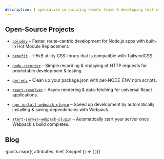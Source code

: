 ```yaml
---
description: I specialize in building remote teams & developing full-stack applications with technologies such as TypeScript, React, & GraphQL.
---
```


## Open-Source Projects

- [`polydev`](https://github.com/ericclemmons/polydev) – Faster, route-centric development for Node.js apps with built-in Hot Module Replacement.

- [`benefit`](https://benefit.netlify.com/) – ✨5kB utility CSS library that is compatible with TailwindCSS.

- [`node-recorder`](https://github.com/ericclemmons/node-recorder) – Simple recording & replaying of HTTP requests for predictable development & testing.

- [`per-env`](https://github.com/ericclemmons/per-env) – Clean up your package.json with per-NODE_ENV npm scripts.

- [`react-resolver`](https://github.com/ericclemmons/react-resolver) – Async rendering & data-fetching for universal React applications.

- [`npm-install-webpack-plugin`](https://github.com/webpack-contrib/npm-install-webpack-plugin) – Speed up development by automatically installing & saving dependencies with Webpack.

- [`start-server-webpack-plugin`](https://github.com/ericclemmons/start-server-webpack-plugin) – Automatically start your server once Webpack's build completes.

## Blog

<section>
  {posts.map(({ attributes, href, Snippet }) => (
    <Card cta="Read →" href={href} key={href} title={attributes.title}>
      <Snippet />
    </Card>
  ))}
</section>
